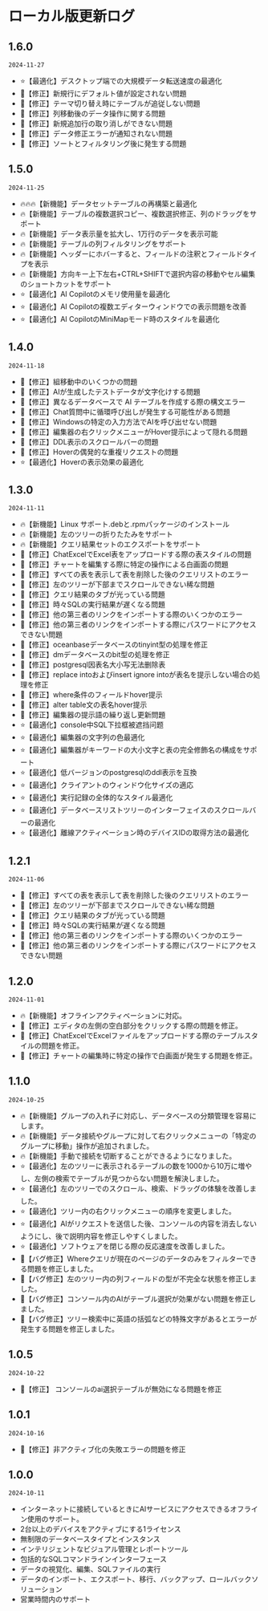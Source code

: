 # ローカル版更新ログ

## 1.6.0
`2024-11-27`
- ⭐【最適化】デスクトップ端での大規模データ転送速度の最適化
- 🐞【修正】新規行にデフォルト値が設定されない問題
- 🐞【修正】テーマ切り替え時にテーブルが追従しない問題
- 🐞【修正】列移動後のデータ操作に関する問題
- 🐞【修正】新規追加行の取り消しができない問題
- 🐞【修正】データ修正エラーが通知されない問題
- 🐞【修正】ソートとフィルタリング後に発生する問題

## 1.5.0
`2024-11-25`
- 🔥🔥🔥【新機能】データセットテーブルの再構築と最適化
- 🔥【新機能】テーブルの複数選択コピー、複数選択修正、列のドラッグをサポート
- 🔥【新機能】データ表示量を拡大し、1万行のデータを表示可能
- 🔥【新機能】テーブルの列フィルタリングをサポート
- 🔥【新機能】ヘッダーにホバーすると、フィールドの注釈とフィールドタイプを表示
- 🔥【新機能】方向キー上下左右+CTRL+SHIFTで選択内容の移動やセル編集のショートカットをサポート
- ⭐【最適化】AI Copilotのメモリ使用量を最適化
- ⭐【最適化】AI Copilotの複数エディターウィンドウでの表示問題を改善
- ⭐【最適化】AI CopilotのMiniMapモード時のスタイルを最適化


## 1.4.0
`2024-11-18`
- 🐞【修正】組移動中のいくつかの問題
- 🐞【修正】AIが生成したテストデータが文字化けする問題
- 🐞【修正】異なるデータベースで AI テーブルを作成する際の構文エラー
- 🐞【修正】Chat質問中に循環呼び出しが発生する可能性がある問題
- 🐞【修正】Windowsの特定の入力方法でAIを呼び出せない問題
- 🐞【修正】編集器の右クリックメニューがHover提示によって隠れる問題
- 🐞【修正】DDL表示のスクロールバーの問題
- 🐞【修正】Hoverの偶発的な重複リクエストの問題
- ⭐【最適化】Hoverの表示効果の最適化

## 1.3.0
`2024-11-11`
- 🔥【新機能】Linux サポート.debと.rpmパッケージのインストール
- 🔥【新機能】左のツリーの折りたたみをサポート
- 🔥【新機能】クエリ結果セットのエクスポートをサポート
- 🐞【修正】ChatExcelでExcel表をアップロードする際の表スタイルの問題
- 🐞【修正】チャートを編集する際に特定の操作による白画面の問題
- 🐞【修正】すべての表を表示して表を削除した後のクエリリストのエラー
- 🐞【修正】左のツリーが下部までスクロールできない稀な問題
- 🐞【修正】クエリ結果のタブが光っている問題
- 🐞【修正】時々SQLの実行結果が遅くなる問題
- 🐞【修正】他の第三者のリンクをインポートする際のいくつかのエラー
- 🐞【修正】他の第三者のリンクをインポートする際にパスワードにアクセスできない問題
- 🐞【修正】oceanbaseデータベースのtinyint型の処理を修正
- 🐞【修正】dmデータベースのbit型の処理を修正
- 🐞【修正】postgresql因表名大小写无法删除表
- 🐞【修正】replace intoおよびinsert ignore intoが表名を提示しない場合の処理を修正
- 🐞【修正】where条件のフィールドhover提示
- 🐞【修正】alter table文の表名hover提示
- 🐞【修正】編集器の提示語の繰り返し更新問題
- ⭐【最適化】console中SQL下拉框被遮挡问题
- ⭐【最適化】編集器の文字列の色最適化
- ⭐【最適化】編集器がキーワードの大小文字と表の完全修飾名の構成をサポート
- ⭐【最適化】低バージョンのpostgresqlのddl表示を互換
- ⭐【最適化】クライアントのウィンドウ化サイズの適応
- ⭐【最適化】実行記録の全体的なスタイル最適化
- ⭐【最適化】データベースリストツリーのインターフェイスのスクロールバーの最適化
- ⭐【最適化】離線アクティベーション時のデバイスIDの取得方法の最適化


## 1.2.1
`2024-11-06`
- 🐞【修正】すべての表を表示して表を削除した後のクエリリストのエラー
- 🐞【修正】左のツリーが下部までスクロールできない稀な問題
- 🐞【修正】クエリ結果のタブが光っている問題
- 🐞【修正】時々SQLの実行結果が遅くなる問題
- 🐞【修正】他の第三者のリンクをインポートする際のいくつかのエラー
- 🐞【修正】他の第三者のリンクをインポートする際にパスワードにアクセスできない問題

## 1.2.0
`2024-11-01`
- 🔥【新機能】オフラインアクティベーションに対応。
- 🐞【修正】エディタの左側の空白部分をクリックする際の問題を修正。
- 🐞【修正】ChatExcelでExcelファイルをアップロードする際のテーブルスタイルの問題を修正。
- 🐞【修正】チャートの編集時に特定の操作で白画面が発生する問題を修正。

## 1.1.0
`2024-10-25`
- 🔥【新機能】グループの入れ子に対応し、データベースの分類管理を容易にします。
- 🔥【新機能】データ接続やグループに対して右クリックメニューの「特定のグループに移動」操作が追加されました。
- 🔥【新機能】手動で接続を切断することができるようになりました。
- ⭐【最適化】左のツリーに表示されるテーブルの数を1000から10万に増やし、左側の検索でテーブルが見つからない問題を解決しました。
- ⭐【最適化】左のツリーでのスクロール、検索、ドラッグの体験を改善しました。
- ⭐【最適化】ツリー内の右クリックメニューの順序を変更しました。
- ⭐【最適化】AIがリクエストを送信した後、コンソールの内容を消去しないようにし、後で説明内容を修正しやすくしました。
- ⭐【最適化】ソフトウェアを閉じる際の反応速度を改善しました。
- 🐞【バグ修正】Whereクエリが現在のページのデータのみをフィルターできる問題を修正しました。
- 🐞【バグ修正】左のツリー内の列フィールドの型が不完全な状態を修正しました。
- 🐞【バグ修正】コンソール内のAIがテーブル選択が効果がない問題を修正しました。
- 🐞【バグ修正】ツリー検索中に英語の括弧などの特殊文字があるとエラーが発生する問題を修正しました。

## 1.0.5
`2024-10-22`
- 🐞【修正】 コンソールのai選択テーブルが無効になる問題を修正


## 1.0.1
`2024-10-16`
- 🐞【修正】非アクティブ化の失敗エラーの問題を修正


## 1.0.0

`2024-10-11`
- インターネットに接続しているときにAIサービスにアクセスできるオフライン使用のサポート。
- 2台以上のデバイスをアクティブにする1ライセンス
- 無制限のデータベースタイプとインスタンス
- インテリジェントなビジュアル管理とレポートツール
- 包括的なSQLコマンドラインインターフェース
- データの視覚化、編集、SQLファイルの実行
- データのインポート、エクスポート、移行、バックアップ、ロールバックソリューション
- 営業時間内のサポート
